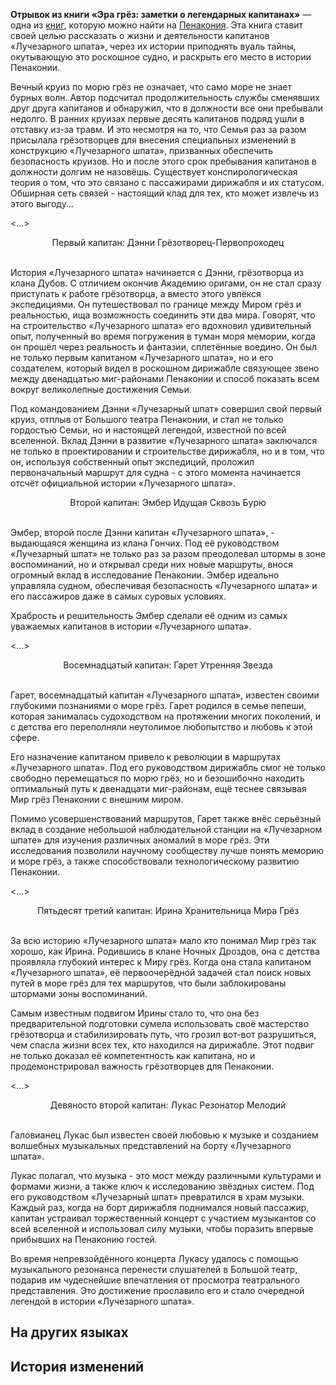 {{Книга Инфобокс
|id           = 366
|Название     = Отрывок из книги «Эра грёз: заметки о легендарных капитанах»
|Изображение  = Item Penacony Readable 1.png
|Мир          = Пенакония
|Томов        = 1
|Автор        = <!--нужно добавить-->
|Описание     = Конспект одного из сотрудников по книге о прежних капитанах «Лучезарного шпата».
|Том1         = {{tx}}
|Источник1    = {{tx|Отсутствует источник}}
|Персонажи    = 
|Фракции      = 
}}
'''Отрывок из книги «Эра грёз: заметки о легендарных капитанах»''' — одна из [[Книги|книг]], которую можно найти на [[Пенакония]].
<!--
==Получение==
<gallery>
Книга НАЗВАНИЕ.png|НАЗВАНИЕ
Локация НАЗВАНИЕ.png|Расположение на карте. Ближайший пространственный якорь «[[НАЗВАНИЕ]]»
</gallery>
-->
Эта книга ставит своей целью рассказать о жизни и деятельности капитанов «Лучезарного шпата», через их истории приподнять вуаль тайны, окутывающую это роскошное судно, и раскрыть его место в истории Пенаконии.

Вечный круиз по морю грёз не означает, что само море не знает бурных волн. Автор подсчитал продолжительность службы сменявших друг друга капитанов и обнаружил, что в должности все они пребывали недолго. В ранних круизах первые десять капитанов подряд ушли в отставку из-за травм. И это несмотря на то, что Семья раз за разом присылала грёзотворцев для внесения специальных изменений в конструкцию «Лучезарного шпата», призванных обеспечить безопасность круизов. Но и после этого срок пребывания капитанов в должности долгим не назовёшь. Существует конспирологическая теория о том, что это связано с пассажирами дирижабля и их статусом. Обширная сеть связей - настоящий клад для тех, кто может извлечь из этого выгоду...

<...><br /><div align="center">Первый капитан: Дэнни Грёзотворец-Первопроходец</div><br />История «Лучезарного шпата» начинается с Дэнни, грёзотворца из клана Дубов. С отличием окончив Академию оригами, он не стал сразу приступать к работе грёзотворца, а вместо этого увлёкся экспедициями. Он путешествовал по границе между Миром грёз и реальностью, ища возможность соединить эти два мира. Говорят, что на строительство «Лучезарного шпата» его вдохновил удивительный опыт, полученный во время погружения в туман моря мемории, когда он прошёл через реальность и фантазии, сплетённые воедино. Он был не только первым капитаном «Лучезарного шпата», но и его создателем, который видел в роскошном дирижабле связующее звено между двенадцатью миг-районами Пенаконии и способ показать всем вокруг великолепные достижения Семьи.

Под командованием Дэнни «Лучезарный шпат» совершил свой первый круиз, отплыв от Большого театра Пенаконии, и стал не только гордостью Семьи, но и настоящей легендой, известной по всей вселенной. Вклад Дэнни в развитие «Лучезарного шпата» заключался не только в проектировании и строительстве дирижабля, но и в том, что он, используя собственный опыт экспедиций, проложил первоначальный маршрут для судна - с этого момента начинается отсчёт официальной истории «Лучезарного шпата».

<div align="center">Второй капитан: Эмбер Идущая Сквозь Бурю</div><br />Эмбер, второй после Дэнни капитан «Лучезарного шпата», - выдающаяся женщина из клана Гончих. Под её руководством «Лучезарный шпат» не только раз за разом преодолевал штормы в зоне воспоминаний, но и открывал среди них новые маршруты, внося огромный вклад в исследование Пенаконии. Эмбер идеально управляла судном, обеспечивая безопасность «Лучезарного шпата» и его пассажиров даже в самых суровых условиях.

Храбрость и решительность Эмбер сделали её одним из самых уважаемых капитанов в истории «Лучезарного шпата».

<...>

<div align="center">Восемнадцатый капитан: Гарет Утренняя Звезда</div><br />Гарет, восемнадцатый капитан «Лучезарного шпата», известен своими глубокими познаниями о море грёз. Гарет родился в семье пепеши, которая занималась судоходством на протяжении многих поколений, и с детства его переполняли неутолимое любопытство и любовь к этой сфере.

Его назначение капитаном привело к революции в маршрутах «Лучезарного шпата». Под его руководством дирижабль смог не только свободно перемещаться по морю грёз, но и безошибочно находить оптимальный путь к двенадцати миг-районам, ещё теснее связывая Мир грёз Пенаконии с внешним миром.

Помимо усовершенствований маршрутов, Гарет также внёс серьёзный вклад в создание небольшой наблюдательной станции на «Лучезарном шпате» для изучения различных аномалий в море грёз. Эти исследования позволили научному сообществу лучше понять меморию и море грёз, а также способствовали технологическому развитию Пенаконии.

<...>

<div align="center">Пятьдесят третий капитан: Ирина Хранительница Мира Грёз</div><br />За всю историю «Лучезарного шпата» мало кто понимал Мир грёз так хорошо, как Ирина. Родившись в клане Ночных Дроздов, она с детства проявляла глубокий интерес к Миру грёз. Когда она стала капитаном «Лучезарного шпата», её первоочерёдной задачей стал поиск новых путей в море грёз для тех маршрутов, что были заблокированы штормами зоны воспоминаний.

Самым известным подвигом Ирины стало то, что она без предварительной подготовки сумела использовать своё мастерство грёзотворца и стабилизировать путь, что грозил вот-вот разрушиться, чем спасла жизни всех тех, кто находился на дирижабле. Этот подвиг не только доказал её компетентность как капитана, но и продемонстрировал важность грёзотворцев для Пенаконии.

<...>

<div align="center">Девяносто второй капитан: Лукас Резонатор Мелодий</div><br />Галовианец Лукас был известен своей любовью к музыке и созданием волшебных музыкальных представлений на борту «Лучезарного шпата».

Лукас полагал, что музыка - это мост между различными культурами и формами жизни, а также ключ к исследованию звёздных систем. Под его руководством «Лучезарный шпат» превратился в храм музыки. Каждый раз, когда на борт дирижабля поднимался новый пассажир, капитан устраивал торжественный концерт с участием музыкантов со всей вселенной и использовал силу музыки, чтобы поразить впервые прибывших на Пенаконию гостей.

Во время непревзойдённого концерта Лукасу удалось с помощью музыкального резонанса перенести слушателей в Большой театр, подарив им чудеснейшие впечатления от просмотра театрального представления. Это достижение прославило его и стало очередной легендой в истории «Лучезарного шпата».

==На других языках==
{{На других языках
|en   = ''Era of Dreams: A Record of Legendary Captains'' Excerpt
|zhs  = 《梦的纪元：传奇船长录》节录
|zht  = 《夢的紀元：傳奇船長錄》節錄
|ja   = 『夢の紀元：伝説の船長録』抜粋
|ko   = ≪꿈의 기원: 전설적인 선장들의 기록≫ 발췌
|es   = Fragmento de «Era de los sueños: Un registro de los capitanes legendarios»
|fr   = ''L'ère des rêves&nbsp;: histoires de capitaines légendaires'' - Extrait
|ru   = Отрывок из книги «Эра грёз: заметки о легендарных капитанах»
|th   = บทคัดสรร "ยุคแห่งความฝัน: บันทึกของกัปตันในตำนาน"
|vi   = Trích Đoạn "Kỷ Nguyên Của Giấc Mơ: Lịch Sử Về Những Thuyền Trưởng Huyền Thoại"
|de   = Auszug aus „Ära der Träume: Eine Liste legendärer Kapitäne“
|id   = Saduran "Era Mimpi: Catatan Kapten Kapal Legendaris"
|pt   = Trecho de "Era dos Sonhos: Registro de Capitães Lendários"
}}

==История изменений==
{{История изменений|2.7}}